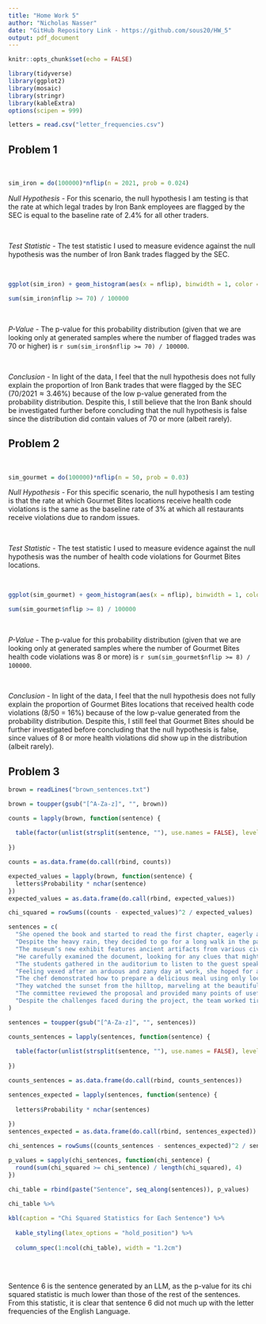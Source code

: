 ```yaml
---
title: "Home Work 5"
author: "Nicholas Nasser"
date: "GitHub Repository Link - https://github.com/sous20/HW_5"
output: pdf_document
---
```


```r

knitr::opts_chunk$set(echo = FALSE)

library(tidyverse)
library(ggplot2)
library(mosaic)
library(stringr)
library(kableExtra)
options(scipen = 999)

letters = read.csv("letter_frequencies.csv")

```

## Problem 1

&nbsp;

```r

sim_iron = do(100000)*nflip(n = 2021, prob = 0.024)

```

*Null Hypothesis -* For this scenario, the null hypothesis I am testing is that the rate at which legal trades by Iron Bank employees are flagged by the SEC is equal to the baseline rate of 2.4% for all other traders.

&nbsp;

*Test Statistic -* The test statistic I used to measure evidence against the null hypothesis was the number of Iron Bank trades flagged by the SEC.

&nbsp;

```r

ggplot(sim_iron) + geom_histogram(aes(x = nflip), binwidth = 1, color = "black", fill = "khaki") + labs(title = "Probability Distribution of Flagged Trades", x = "Number of Flagged Trades", y = "Count")

sum(sim_iron$nflip >= 70) / 100000

```

&nbsp;

*P-Value -* The p-value for this probability distribution (given that we are looking only at generated samples where the number of flagged trades was 70 or higher) is `r sum(sim_iron$nflip >= 70) / 100000`.

&nbsp;

*Conclusion -* In light of the data, I feel that the null hypothesis does not fully explain the proportion of Iron Bank trades that were flagged by the SEC ($70/2021 \approx 3.46$%) because of the low p-value generated from the probability distribution. Despite this, I still believe that the Iron Bank should be investigated further before concluding that the null hypothesis is false since the distribution did contain values of 70 or more (albeit rarely).

\newpage

## Problem 2

&nbsp;

```r

sim_gourmet = do(100000)*nflip(n = 50, prob = 0.03)

```

*Null Hypothesis -* For this specific scenario, the null hypothesis I am testing is that the rate at which Gourmet Bites locations receive health code violations is the same as the baseline rate of 3% at which all restaurants receive violations due to random issues.

&nbsp;

*Test Statistic -* The test statistic I used to measure evidence against the null hypothesis was the number of health code violations for Gourmet Bites locations.

&nbsp;

```r

ggplot(sim_gourmet) + geom_histogram(aes(x = nflip), binwidth = 1, color = "black", fill = "khaki") + scale_x_continuous(breaks = 0:9) + labs(title = "Probability Distribution of Locations in Violation of Health Codes", x = "Number of Locations", y = "Count")

sum(sim_gourmet$nflip >= 8) / 100000

```

&nbsp;

*P-Value -* The p-value for this probability distribution (given that we are looking only at generated samples where the number of Gourmet Bites health code violations was 8 or more) is `r sum(sim_gourmet$nflip >= 8) / 100000`.

&nbsp;

*Conclusion -* In light of the data, I feel that the null hypothesis does not fully explain the proportion of Gourmet Bites locations that received health code violations (8/50 = 16%) because of the low p-value generated from the probability distribution. Despite this, I still feel that Gourmet Bites should be further investigated before concluding that the null hypothesis is false, since values of 8 or more health violations did show up in the distribution (albeit rarely).

\newpage

## Problem 3

```r

brown = readLines("brown_sentences.txt")

brown = toupper(gsub("[^A-Za-z]", "", brown))

counts = lapply(brown, function(sentence) {
  
  table(factor(unlist(strsplit(sentence, ""), use.names = FALSE), levels = letters$Letter))
  
})

counts = as.data.frame(do.call(rbind, counts))

expected_values = lapply(brown, function(sentence) {
  letters$Probability * nchar(sentence)
})
expected_values = as.data.frame(do.call(rbind, expected_values))

chi_squared = rowSums((counts - expected_values)^2 / expected_values)

sentences = c(
  "She opened the book and started to read the first chapter, eagerly anticipating what might come next.",
  "Despite the heavy rain, they decided to go for a long walk in the park, crossing the main avenue by the fountain in the center.",
  "The museum’s new exhibit features ancient artifacts from various civilizations around the world.",
  "He carefully examined the document, looking for any clues that might help solve the mystery.",
  "The students gathered in the auditorium to listen to the guest speaker’s inspiring lecture.",
  "Feeling vexed after an arduous and zany day at work, she hoped for a peaceful and quiet evening at home, cozying up after a quick dinner with some TV, or maybe a book on her upcoming visit to Auckland.",
  "The chef demonstrated how to prepare a delicious meal using only locally sourced ingredients, focusing mainly on some excellent dinner recipes from Spain.",
  "They watched the sunset from the hilltop, marveling at the beautiful array of colors in the sky.",
  "The committee reviewed the proposal and provided many points of useful feedback to improve the project’s effectiveness.",
  "Despite the challenges faced during the project, the team worked tirelessly to ensure its successful completion, resulting in a product that exceeded everyone’s expectations."
)

sentences = toupper(gsub("[^A-Za-z]", "", sentences))

counts_sentences = lapply(sentences, function(sentence) {
  
  table(factor(unlist(strsplit(sentence, ""), use.names = FALSE), levels = letters$Letter))
  
})

counts_sentences = as.data.frame(do.call(rbind, counts_sentences))

sentences_expected = lapply(sentences, function(sentence) {
  
  letters$Probability * nchar(sentences)
  
})
sentences_expected = as.data.frame(do.call(rbind, sentences_expected))

chi_sentences = rowSums((counts_sentences - sentences_expected)^2 / sentences_expected)

p_values = sapply(chi_sentences, function(chi_sentence) {
  round(sum(chi_squared >= chi_sentence) / length(chi_squared), 4)
})

chi_table = rbind(paste("Sentence", seq_along(sentences)), p_values)

```

```r

chi_table %>%
  
kbl(caption = "Chi Squared Statistics for Each Sentence") %>%
    
  kable_styling(latex_options = "hold_position") %>%
  
  column_spec(1:ncol(chi_table), width = "1.2cm")
  

```

&nbsp;

Sentence 6 is the sentence generated by an LLM, as the p-value for its chi squared statistic is much lower than those of the rest of the sentences. From this statistic, it is clear that sentence 6 did not much up with the letter frequencies of the English Language.

